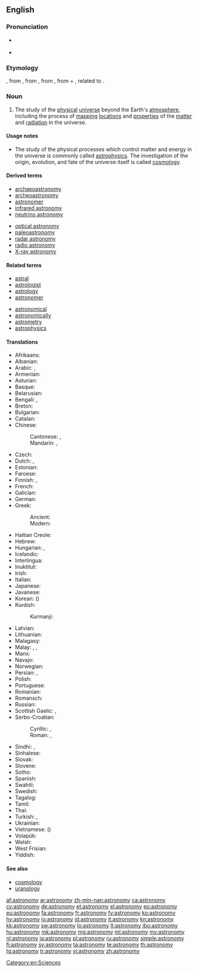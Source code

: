 ==English==

{{wikipedia}}

===Pronunciation===
* {{a|GenAm}} {{IPA|/əˈstɹɑnəˌmi/}}
* {{audio|en-us-astronomy.ogg|Audio (US)}}

===Etymology===
{{etyl|fro}} {{term|astronomie|lang=fro}}, from {{etyl|la}} {{term|astronomia|lang=la}}, from {{etyl|grc}} {{term|ἀστρονομία|tr=astronomia|lang=grc|sc=polytonic}}, from {{term|ἄστρον||star|tr=astron|lang=grc|sc=polytonic}}, from {{proto|ine-pro|h₂stḗr|star}} + {{term|νόμος||arranging, regulating|tr=nomos|lang=grc|sc=polytonic}}, related to {{term|νέμω||I deal out|tr=nemō|lang=grc|sc=polytonic}}.

===Noun===
{{en-noun|astronomies}}

# The study of the [[physical]] [[universe]] beyond the Earth's [[atmosphere]], including the process of [[mapping]] [[locations]] and [[properties]] of the [[matter]] and [[radiation]] in the universe.

====Usage notes====
* The study of the physical processes which control matter and energy in the universe is commonly called [[astrophysics]]. The investigation of the origin, evolution, and fate of the universe itself is called [[cosmology]].

====Derived terms====
{{der-top|}}
* [[archaeoastronomy]]
* [[archeoastronomy]]
* [[astronomer]]
* [[infrared astronomy]]
* [[neutrino astronomy]]
{{der-mid}}
* [[optical astronomy]]
* [[paleoastronomy]]
* [[radar astronomy]]
* [[radio astronomy]]
* [[X-ray astronomy]]
{{der-bottom}}

====Related terms====
{{rel-top|}}
* [[astral]]
* [[astrologist]]
* [[astrology]]
* [[astronomer]]
{{rel-mid}}
* [[astronomical]]
* [[astronomically]]
* [[astrometry]]
* [[astrophysics]]
{{rel-bottom}}

====Translations====

{{trans-top|study of the physical universe beyond the Earth's atmosphere}}
* Afrikaans: {{t-|af|Sterrekunde|xs=Afrikaans}}
* Albanian: {{t+|sq|astronomi|xs=Albanian}}
* Arabic: {{t-|ar|فلك}}, {{t-|ar|علم الفلك|m|tr='ilm al-falak}}
* Armenian: {{t-|hy|աստղագիտություն|tr=astġagitut'yun}}
* Asturian: {{t-|ast|astronomía|f}}
* Basque: {{t+|eu|astronomia}}
* Belarusian: {{t-|be|астраномія|sc=Cyrl}}
* Bengali: {{t-|bn|জ্যোতির্বিজ্ঞান|sc=Beng|xs=Bengali}}, {{t+|bn|জ্যোতির্বিদ্যা}}
* Breton: {{t-|br|steredoniezh|f|xs=Breton}}
* Bulgarian: {{t-|bg|астрономия|f}}
* Catalan: {{t+|ca|astronomia|f}}
* Chinese:
*: Cantonese: {{tø|yue|天文學|sc=Hani|xs=Cantonese}}, {{tø|yue|天文学|tr=tin1 man4 hok6|sc=Hani|xs=Cantonese}}
*: Mandarin: {{t|zh|天文學|sc=Hani}}, {{t|zh|天文学|tr=tiānwénxué|sc=Hani}}
* Czech: {{t+|cs|astronomie|f}}
* Dutch: {{t+|nl|astronomie|f}}, {{t+|nl|sterrenkunde|f}}
* Estonian: {{t+|et|astronoomia}}
* Faroese: {{t-|fo|stjørnufrøði|f}}
* Finnish: {{t+|fi|tähtitiede}}, {{t+|fi|astronomia}}
* French: {{t+|fr|astronomie|f}}
* Galician: {{t+|gl|astronomía|f}}
* German: {{t+|de|Astronomie|f}}
* Greek:
*: Ancient: {{tø|grc|ἀστρονομία|f|xs=Ancient Greek}}
*: Modern: {{t+|el|αστρονομία|f|tr=astronomía}}
* Haitian Creole: {{tø|ht|astwonomi}}
* Hebrew: {{t+|he|אסטרונומיה|f}}
* Hungarian: {{t+|hu|csillagászat}}, {{t+|hu|asztronómia}}
* Icelandic: {{t+|is|stjörnufræði|f}}
* Interlingua: {{t+|ia|astronomia|xs=Interlingua}}
* Inuktitut: {{t|iu|ᓯᓚᓯᐅᕐᓂᖅ|tr=sulasuurniq |sc=Cans|xs=Inuktitut}}
* Irish: {{t+|ga|réalteolaíocht|f|xs=Irish}}
* Italian: {{t+|it|astronomia|f}}
* Japanese: {{t+|ja|天文学|tr=てんもんがく, tenmongaku}}
* Javanese: {{t-|jv|Astronomi|xs=Javanese}}
* Korean: {{t+|ko|천문학|tr=cheonmunhak}} ({{t+|ko|天文學}})
* Kurdish:
*: Kurmanji: {{t|kmr|stêrnasî|f}}
{{trans-mid}}
* Latvian: {{t+|lv|astronomija|xs=Latvian}}
* Lithuanian: {{t+|lt|astronomija|f}}
* Malagasy: {{t+|mg|astrônômia}}
* Malay: {{t-|ms|astronomi}}, {{t-|ms|ilmu falak}}, {{t-|ms|kaji bintang}}
* Manx: {{t-|gv|rollageydys}}
* Navajo: {{tø|nv|sǫʼ naalkaah}}
* Norwegian: {{t+|no|astronomi|m}}
* Persian: {{t+|fa|نجوم|xs=Persian}}, {{t+|fa|ستاره‌شناسی}}
* Polish: {{t+|pl|astronomia|f}}
* Portuguese: {{t+|pt|astronomia|f}}
* Romanian: {{t+|ro|astronomie|f}}
* Romansch: {{t-|rm|astronomia|f}}
* Russian: {{t+|ru|астрономия|f|tr=astronómija}}
* Scottish Gaelic: {{t-|gd|speuradaireachd|f|xs=Scottish Gaelic}}, {{t-|gd|reul-eòlas|m|xs=Scottish Gaelic}}
* Serbo-Croatian:
*: Cyrillic: {{t-|sh|астрономија|f}}, {{t-|sh|звјездознанство|n}}
*: Roman: {{t+|sh|astronomija|f}}, {{t-|sh|zvjezdoznanstvo|n}}
* Sindhi: {{t-|sd|نَجمِيات|sc=sd-Arab}}, {{t-|sd|نَجمِيات|tr=najmiyaat|sc=sd-Arab}}
* Sinhalese: {{t-|si|තාරකා විද්‍යාව|sc=Sinh}}
* Slovak: {{t-|sk|astronómia}}
* Slovene: {{t+|sl|astronomija|f}}
* Sotho: {{t-|st|bolepi|xs=Sotho}}
* Spanish: {{t+|es|astronomía|f}}
* Swahili: {{t+|sw|falaki|xs=Swahili}}
* Swedish: {{t+|sv|astronomi|c}}
* Tagalog: {{t-|tl|astronomiya|xs=Tagalog}}
* Tamil: {{t+|ta|வானியல்|tr=vAniyal|sc=Taml}}
* Thai: {{t-|th|ดาราศาสตร์}}
* Turkish: {{t+|tr|gökbilim}}, {{t+|tr|astronomi}}
* Ukrainian: {{t-|uk|Астрономія|xs=Ukrainian}}
* Vietnamese: {{t+|vi|thiên văn học|xs=Vietnamese}} ({{t-|vi|天文學}})
* Volapük: {{t+|vo|stelav}}
* Welsh: {{t+|cy|seryddiaeth|f}}
* West Frisian: {{t+|fy|stjerrekunde|n|xs=West Frisian}}
* Yiddish: {{t-|yi|אַסטראָנמיע|f|tr=astronomie|sc=Hebr}}
{{trans-bottom}}

====See also====
* [[cosmology]]
* [[uranology]]

[[Category:en:Sciences]]

[[af:astronomy]]
[[ar:astronomy]]
[[zh-min-nan:astronomy]]
[[ca:astronomy]]
[[cy:astronomy]]
[[de:astronomy]]
[[et:astronomy]]
[[el:astronomy]]
[[eo:astronomy]]
[[eu:astronomy]]
[[fa:astronomy]]
[[fr:astronomy]]
[[fy:astronomy]]
[[ko:astronomy]]
[[hy:astronomy]]
[[io:astronomy]]
[[id:astronomy]]
[[it:astronomy]]
[[kn:astronomy]]
[[kk:astronomy]]
[[sw:astronomy]]
[[lo:astronomy]]
[[lt:astronomy]]
[[jbo:astronomy]]
[[hu:astronomy]]
[[mk:astronomy]]
[[mg:astronomy]]
[[ml:astronomy]]
[[my:astronomy]]
[[nl:astronomy]]
[[ja:astronomy]]
[[pl:astronomy]]
[[ru:astronomy]]
[[simple:astronomy]]
[[fi:astronomy]]
[[sv:astronomy]]
[[ta:astronomy]]
[[te:astronomy]]
[[th:astronomy]]
[[tg:astronomy]]
[[tr:astronomy]]
[[vi:astronomy]]
[[zh:astronomy]]